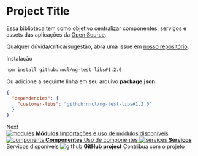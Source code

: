 
<Meta title="Getting Started" />

<style>{`
  .subheading {
    --mediumdark: '#999999';
    font-weight: 900;
    font-size: 13px;
    color: #999;
    letter-spacing: 6px;
    line-height: 24px;
    text-transform: uppercase;
    margin-bottom: 12px;
    margin-top: 40px;
  }

  .link-list {
    display: grid;
    grid-template-columns: 1fr;
    grid-template-rows: 1fr 1fr;
    row-gap: 10px;
  }

  @media (min-width: 620px) {
    .link-list {
      row-gap: 20px;
      column-gap: 20px;
      grid-template-columns: 1fr 1fr;
    }
  }

  @media all and (-ms-high-contrast:none) {
  .link-list {
      display: -ms-grid;
      -ms-grid-columns: 1fr 1fr;
      -ms-grid-rows: 1fr 1fr;
    }
  }

  .link-item {
    display: block;
    padding: 20px 30px 20px 15px;
    border: 1px solid #00000010;
    border-radius: 5px;
    transition: background 150ms ease-out, border 150ms ease-out, transform 150ms ease-out;
    color: #333333;
    display: flex;
    align-items: flex-start;
  }

  .link-item:hover {
    border-color: #1EA7FD50;
    transform: translate3d(0, -3px, 0);
    box-shadow: rgba(0, 0, 0, 0.08) 0 3px 10px 0;
  }

  .link-item:active {
    border-color: #1EA7FD;
    transform: translate3d(0, 0, 0);
  }

  .link-item strong {
    font-weight: 700;
    display: block;
    margin-bottom: 2px;
  }

  .link-item img {
    height: 40px;
    width: 40px;
    margin-right: 15px;
    flex: none;
  }

  .link-item span {
    font-size: 14px;
    line-height: 20px;
  }

  .tip {
    display: inline-block;
    border-radius: 1em;
    font-size: 11px;
    line-height: 12px;
    font-weight: 700;
    background: #E7FDD8;
    color: #66BF3C;
    padding: 4px 12px;
    margin-right: 10px;
    vertical-align: top;
  }

  .tip-wrapper {
    font-size: 13px;
    line-height: 20px;
    margin-top: 40px;
    margin-bottom: 40px;
  }

  .tip-wrapper code {
    font-size: 12px;
    display: inline-block;
  }


`}</style>

# Project Title

Essa biblioteca tem como objetivo centralizar componentes, serviços e assets das aplicações da [Open Source](https://en.wikipedia.org/wiki/Open_source).

Qualquer dúvida/crítica/sugestão, abra uma issue em [nosso repositório](https://github.com/nncl/ng-test-libs).

<div className="subheading">Instalação</div>

```bash
npm install github:nncl/ng-test-libs#1.2.0
```

Ou adicione a seguinte linha em seu arquivo **package.json**:

```json
{
  "dependencies": {
    "customer-libs": "github:nncl/ng-test-libs#1.2.0"
  }
}
```

<div className="subheading">Next</div>

<div className="link-list">
  <a className="link-item" href="/story/módulos-intro--page" target="_self">
    <img src={Comments} alt="modules" />
    <span>
      <strong>Módulos</strong>
      Importações e uso de módulos disponíveis
    </span>
  </a>
  <a className="link-item" href="/story/vss-ui-intro--page" target="_self">
    <img src={Repo} alt="components" />
    <span>
      <strong>Componentes</strong>
      Uso de componentes
    </span>
  </a>
  <a className="link-item" href="/story/serviços-intro--page" target="_self">
    <img src={Direction} alt="services" />
    <span>
      <strong>Serviços</strong>
      Serviços disponíveis
    </span>
  </a>
  <a className="link-item" href="https://github.com/nncl/ng-test-libs" target="_blank">
    <img src={Code} alt="github" />
    <span>
      <strong>GitHub project</strong>
      Contribua com o projeto
    </span>
  </a>
</div>
